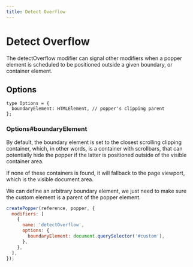 ```yaml
---
title: Detect Overflow
---
```


# Detect Overflow

The detectOverflow modifier can signal other modifiers when a popper element is
scheduled to be positioned outside a given boundary, or container element.

## Options

```flow
type Options = {
  boundaryElement: HTMLElement, // popper's clipping parent
};
```

### Options#boundaryElement

By default, the boundary element is set to the closest scrolling clipping
container, which, in other words, is a container with scrollbars, that can
potentially hide the popper if the latter is positioned outside of the visible
container area.

If none of these containers is found, it will fallback to the page viewport,
which is the visible document area.

We can define an arbitrary boundary element, we just need to make sure the
custom element is a parent of the popper element.

```js
createPopper(reference, popper, {
  modifiers: [
    {
      name: 'detectOverflow',
      options: {
        boundaryElement: document.querySelector('#custom'),
      },
    },
  ],
});
```
